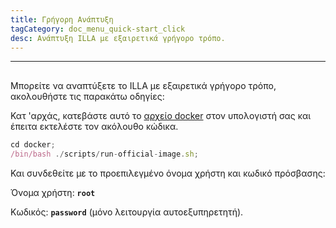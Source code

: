 ```yaml
---
title: Γρήγορη Ανάπτυξη
tagCategory: doc_menu_quick-start_click
desc: Ανάπτυξη ILLA με εξαιρετικά γρήγορο τρόπο.
---
```


* * *

## <Heading hidden>Γρήγορη ανάπτυξη</Heading>

Μπορείτε να αναπτύξετε το ILLA με εξαιρετικά γρήγορο τρόπο, ακολουθήστε τις παρακάτω οδηγίες:

Κατ 'αρχάς, κατεβάστε αυτό το [αρχείο docker](https://github.com/illacloud/deploy-illa-manually/tree/main/docker) στον υπολογιστή σας και έπειτα εκτελέστε τον ακόλουθο κώδικα.

```jsx
cd docker;
/bin/bash ./scripts/run-official-image.sh;
```

Και συνδεθείτε με το προεπιλεγμένο όνομα χρήστη και κωδικό πρόσβασης:

Όνομα χρήστη: **`root`**

Κωδικός: **`password`** (μόνο λειτουργία αυτοεξυπηρετητή).
